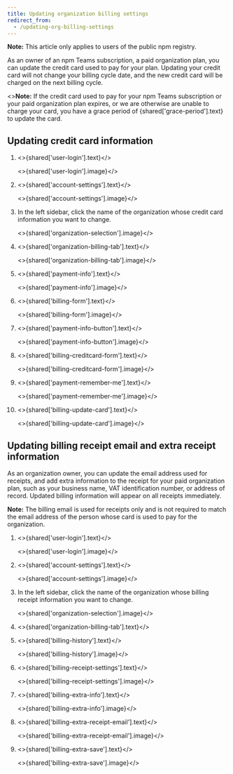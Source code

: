 ```yaml
---
title: Updating organization billing settings
redirect_from:
  - /updating-org-billing-settings
---
```



<Note>

**Note:** This article only applies to users of the public npm registry.

</Note>

As an owner of an npm Teams subscription, a paid organization plan, you can update the credit card used to pay for your plan. Updating your credit card will not change your billing cycle date, and the new credit card will be charged on the next billing cycle.

<Note>
<><strong>Note:</strong> If the credit card used to pay for your npm Teams subscription or your paid organization plan expires, or we are otherwise are unable to charge your card, you have a grace period of {shared['grace-period'].text} to update the card.</>
</Note>

## Updating credit card information

1. <>{shared['user-login'].text}</>

   <>{shared['user-login'].image}</>

2. <>{shared['account-settings'].text}</>

   <>{shared['account-settings'].image}</>

3. In the left sidebar, click the name of the organization whose credit card information you want to change.

   <>{shared['organization-selection'].image}</>

4. <>{shared['organization-billing-tab'].text}</>

   <>{shared['organization-billing-tab'].image}</>

5. <>{shared['payment-info'].text}</>

   <>{shared['payment-info'].image}</>

6. <>{shared['billing-form'].text}</>

   <>{shared['billing-form'].image}</>

7. <>{shared['payment-info-button'].text}</>

   <>{shared['payment-info-button'].image}</>

8. <>{shared['billing-creditcard-form'].text}</>

   <>{shared['billing-creditcard-form'].image}</>

9. <>{shared['payment-remember-me'].text}</>

   <>{shared['payment-remember-me'].image}</>

10. <>{shared['billing-update-card'].text}</>

    <>{shared['billing-update-card'].image}</>

## Updating billing receipt email and extra receipt information

As an organization owner, you can update the email address used for receipts, and add extra information to the receipt for your paid organization plan, such as your business name, VAT identification number, or address of record. Updated billing information will appear on all receipts immediately.

<Note>

**Note:** The billing email is used for receipts only and is not required to match the email address of the person whose card is used to pay for the organization.

</Note>

1. <>{shared['user-login'].text}</>

   <>{shared['user-login'].image}</>

2. <>{shared['account-settings'].text}</>

   <>{shared['account-settings'].image}</>

3. In the left sidebar, click the name of the organization whose billing receipt information you want to change.

   <>{shared['organization-selection'].image}</>

4. <>{shared['organization-billing-tab'].text}</>

5. <>{shared['billing-history'].text}</>

   <>{shared['billing-history'].image}</>

6. <>{shared['billing-receipt-settings'].text}</>

   <>{shared['billing-receipt-settings'].image}</>

7. <>{shared['billing-extra-info'].text}</>

   <>{shared['billing-extra-info'].image}</>

8. <>{shared['billing-extra-receipt-email'].text}</>

   <>{shared['billing-extra-receipt-email'].image}</>

9. <>{shared['billing-extra-save'].text}</>

   <>{shared['billing-extra-save'].image}</>
